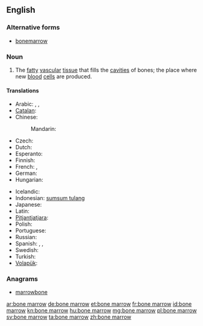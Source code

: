 ==English==
{{wikipedia}}

===Alternative forms===
* [[bonemarrow]]

===Noun===
{{en-noun|sg=[[bone]] [[marrow]]|-|s}}

# {{anatomy}} The [[fatty]] [[vascular]] [[tissue]] that fills the [[cavities]] of bones; the place where new [[blood]] [[cell]]s are produced.

====Translations====
{{trans-top|bone marrow}}
* Arabic: {{t-|ar|نقي العظم|m|tr=niqy al-3aZm}},  {{t-|ar|نخاع العظم|m|tr=nujaa3 al-3aZm}},  {{t-|ar|نقي|m|tr=niqy}}
* [[Catalan]]: {{t+|ca|bessó|m}}
* Chinese:
*: Mandarin: {{t|cmn|骨髓|tr=gǔsuǐ|sc=Hani}}
* Czech: {{t-|cs|kostní dřeň|f}}
* Dutch: {{t+|nl|beenmerg|n}}
* Esperanto: {{t-|eo|osta medolo}}
* Finnish: {{t+|fi|luuydin}}
* French: {{t+|fr|moelle osseuse|f}},  {{t+|fr|moelle|f}}
* German: {{t-|de|Knochenmark|n}}
* Hungarian: {{t+|hu|csontvelő}}
{{trans-mid}}
* Icelandic: {{t+|is|beinmergur|m}}
* Indonesian: [[sumsum tulang]]
* Japanese: {{t-|ja|骨髄|tr=こつずい, kotsuzui}}
* Latin: {{t-|la|medulla ossium|f}}
* [[Pitjantjatjara]]: {{tø|pjt|nyuṉtjuṉ}}
* Polish: {{t-|pl|szpik kostny|m}}
* Portuguese: {{t+|pt|medula óssea|f}}
* Russian: {{t-|ru|костный мозг|m|tr=kóstnyj mozg}}
* Spanish: {{t+|es|meollo|m}},  {{t+|es|tuétano|m}},  {{t+|es|médula|f}}
* Swedish: {{t-|sv|benmärg|c}}
* Turkish: {{t-|tr|kemik iliği}}
* [[Volapük]]: {{t+|vo|pif}}
{{trans-bottom}}

===Anagrams===
* [[marrowbone#English|marrowbone]]

[[ar:bone marrow]]
[[de:bone marrow]]
[[et:bone marrow]]
[[fr:bone marrow]]
[[id:bone marrow]]
[[kn:bone marrow]]
[[hu:bone marrow]]
[[mg:bone marrow]]
[[pl:bone marrow]]
[[sv:bone marrow]]
[[ta:bone marrow]]
[[zh:bone marrow]]